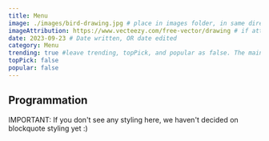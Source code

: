 ```yaml
---
title: Menu
image: ./images/bird-drawing.jpg # place in images folder, in same directory
imageAttribution: https://www.vecteezy.com/free-vector/drawing # if attribution needed, put link to source
date: 2023-09-23 # Date written, OR date edited
category: Menu
trending: true #leave trending, topPick, and popular as false. The maintainers typically decide this :)
topPick: false
popular: false
---
```


## Programmation

IMPORTANT: If you don't see any styling here, we haven't decided on blockquote styling yet :)